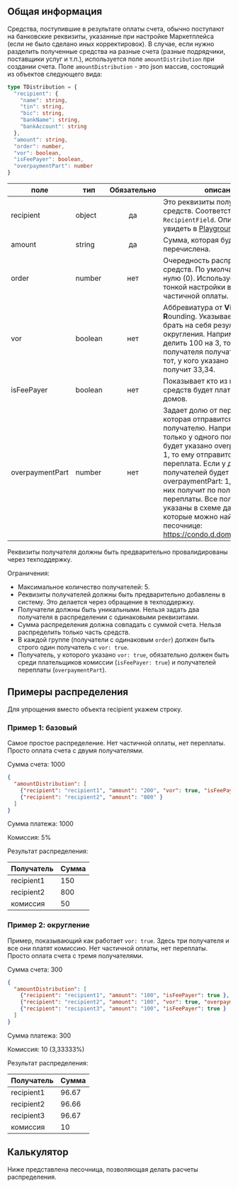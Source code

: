 ## Общая информация
Средства, поступившие в результате оплаты счета, обычно поступают на банковские реквизиты, указанные при настройке Маркетплейса (если не было сделано иных корректировок).
В случае, если нужно разделить полученные средства на разные счета (разные подрядчики, поставщики услуг и т.п.), используется поле `amountDistribution` при создании счета.
Поле `amountDistribution` - это json массив, состоящий из объектов следующего вида:
```typescript
type TDistribution = {
  "recipient": {
    "name": string,
    "tin": string,
    "bic": string,
    "bankName": string,
    "bankAccount": string
  },
  "amount": string,
  "order": number,
  "vor": boolean,
  "isFeePayer": boolean,
  "overpaymentPart": number
}
```
| поле            | тип     | Обязательно | описание                                                                                                                                                                                                                                                                                                                                                                                          |
|-----------------|---------|:-----------:|---------------------------------------------------------------------------------------------------------------------------------------------------------------------------------------------------------------------------------------------------------------------------------------------------------------------------------------------------------------------------------------------------|
| recipient       | object  |     да      | Это реквизиты получателя средств. Соответствует типу `RecipientField`. Описание можно увидеть в [Playground API DOCS](/docs/api/playground#просмотр-доступных-полей-с-помощью-playground-api-docs).                                                                                                                                                                                               |
| amount          | string  |     да      | Сумма, которая будет перечислена.                                                                                                                                                                                                                                                                                                                                                                 |
| order           | number  |     нет     | Очередность распределения средств. По умолчанию равно нулю (0). Используется для тонкой настройки в случае частичной оплаты.                                                                                                                                                                                                                                                                      |
| vor             | boolean |     нет     | Аббревиатура от **V**ictim **o**f **R**ounding. Указывает кто будет брать на себя результат округления. Например, если делить 100 на 3, то два получателя получат по 33.33, а тот, у кого указано `vor: true`, получит 33,34.                                                                                                                                                                     |
| isFeePayer      | boolean |     нет     | Показывает кто из получателей средств будет платить комиссию домов.                                                                                                                                                                                                                                                                                                                               |
| overpaymentPart | number  |     нет     | Задает долю от переплаты, которая отправится к получателю. Например, если только у одного получателя будет указано overpaymentPart: 1, то ему отправится вся переплата. Если у двоих получателей будет указано overpaymentPart: 1, то каждый из них получит по половине переплаты. Все поля и их типы указаны в схеме данных, которые можно найти в песочнице: https://condo.d.doma.ai/admin/api. |

<Alert type='warning'>
    Реквизиты получателя должны быть предварительно провалидированы через техподдержку.
</Alert>

Ограничения:
- Максимальное количество получателей: 5.
- Реквизиты получателей должны быть предварительно добавлены в систему. Это делается через обращение в техподдержку.
- Получатели должны быть уникальными. Нельзя задать два получателя в распределении с одинаковыми реквизитами.
- Сумма распределения должна совпадать с суммой счета. Нельзя распределить только часть средств.
- В каждой группе (получатели с одинаковым `order`) должен быть строго один получатель с `vor: true`.
- Получатель, у которого указано `vor: true`, обязательно должен быть среди плательщиков комиссии (`isFeePayer: true`) и получателей переплаты (`overpaymentPart`).

## Примеры распределения
Для упрощения вместо объекта recipient укажем строку.

### Пример 1: базовый
Самое простое распределение. Нет частичной оплаты, нет переплаты. Просто оплата счета с двумя получателями.

Сумма счета: 1000
```json
{
  "amountDistribution": [
    {"recipient": "recipient1", "amount": "200", "vor": true, "isFeePayer": true, "overpaymentPart": 1 },
    {"recipient": "recipient2", "amount": "800" }
  ]
}
```

Сумма платежа: 1000

Комиссия: 5%

Результат распределения:

| Получатель | Сумма |
|------------|-------|
| recipient1 | 150   |
| recipient2 | 800   |
| комиссия   | 50    |

### Пример 2: округление
Пример, показывающий как работает `vor: true`. Здесь три получателя и все они платят комиссию.
Нет частичной оплаты, нет переплаты. Просто оплата счета с тремя получателями.

Сумма счета: 300
```json
{
  "amountDistribution": [
    {"recipient": "recipient1", "amount": "100", "isFeePayer": true },
    {"recipient": "recipient2", "amount": "100", "vor": true, "overpaymentPart": 1, "isFeePayer": true },
    {"recipient": "recipient3", "amount": "100", "isFeePayer": true }
  ]
}
```
Сумма платежа: 300

Комиссия: 10 (3,33333%)

Результат распределения:

| Получатель | Сумма |
|------------|-------|
| recipient1 | 96.67 |
| recipient2 | 96.66 |
| recipient3 | 96.67 |
| комиссия   | 10    |

## Калькулятор

Ниже представлена песочница, позволяющая делать расчеты распределения.
<AmountDistributionCalculator />
